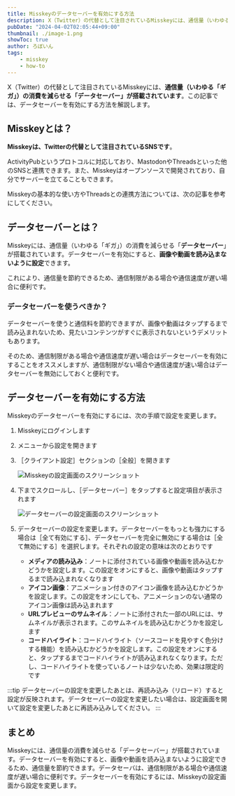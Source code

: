 ```yaml
---
title: Misskeyのデータセーバーを有効にする方法
description: X（Twitter）の代替として注目されているMisskeyには、通信量（いわゆる「ギガ」）の消費を減らせる「データセーバー」が搭載されています。この記事では、データセーバーを有効にする方法を解説します。
pubDate: "2024-04-02T02:05:44+09:00"
thumbnail: ./image-1.png
showToc: true
author: ろぼいん
tags:
    - misskey
    - how-to
---
```



X（Twitter）の代替として注目されているMisskeyには、**通信量（いわゆる「ギガ」）の消費を減らせる「データセーバー」が搭載されています**。この記事では、データセーバーを有効にする方法を解説します。

<!-- toc -->

## Misskeyとは？

**Misskeyは、Twitterの代替として注目されているSNSです**。

ActivityPubというプロトコルに対応しており、MastodonやThreadsといった他のSNSと連携できます。また、Misskeyはオープンソースで開発されており、自分でサーバーを立てることもできます。

Misskeyの基本的な使い方やThreadsとの連携方法については、次の記事を参考にしてください。

<ArticleCard link="/article/2024/01/08/how-to-start-your-misskey-life/" />

<ArticleCard link="/article/2024/03/22/threads-now-allows-you-to-share-your-post-to-fediverse/" />

## データセーバーとは？

Misskeyには、通信量（いわゆる「ギガ」）の消費を減らせる「**データセーバー**」が搭載されています。データセーバーを有効にすると、**画像や動画を読み込まないように設定**できます。

これにより、通信量を節約できるため、通信制限がある場合や通信速度が遅い場合に便利です。

### データセーバーを使うべきか？

データセーバーを使うと通信料を節約できますが、画像や動画はタップするまで読み込まれないため、見たいコンテンツがすぐに表示されないというデメリットもあります。

そのため、通信制限がある場合や通信速度が遅い場合はデータセーバーを有効にすることをオススメしますが、通信制限がない場合や通信速度が速い場合はデータセーバーを無効にしておくと便利です。

## データセーバーを有効にする方法

Misskeyのデータセーバーを有効にするには、次の手順で設定を変更します。

<Steps>

1. Misskeyにログインします
2. メニューから設定を開きます
3. ［クライアント設定］セクションの［全般］を開きます

    ![Misskeyの設定画面のスクリーンショット](./image.png)

4. 下までスクロールし、［データセーバー］をタップすると設定項目が表示されます

    ![データセーバーの設定画面のスクリーンショット](./image-1.png)

5. データセーバーの設定を変更します。データセーバーをもっとも強力にする場合は［全て有効にする］、データセーバーを完全に無効にする場合は［全て無効にする］を選択します。それぞれの設定の意味は次のとおりです

    - **メディアの読み込み**：ノートに添付されている画像や動画を読み込むかどうかを設定します。この設定をオンにすると、画像や動画はタップするまで読み込まれなくなります
    - **アイコン画像**：アニメーション付きのアイコン画像を読み込むかどうかを設定します。この設定をオンにしても、アニメーションのない通常のアイコン画像は読み込まれます
    - **URLプレビューのサムネイル**：ノートに添付された一部のURLには、サムネイルが表示されます。このサムネイルを読み込むかどうかを設定します
    - **コードハイライト**：コードハイライト（ソースコードを見やすく色分けする機能）を読み込むかどうかを設定します。この設定をオンにすると、タップするまでコードハイライトが読み込まれなくなります。ただし、コードハイライトを使っているノートは少ないため、効果は限定的です

</Steps>

:::tip
データセーバーの設定を変更したあとは、再読み込み（リロード）すると設定が反映されます。データセーバーの設定を変更したい場合は、設定画面を開いて設定を変更したあとに再読み込みしてください。
:::

## まとめ

Misskeyには、通信量の消費を減らせる「データセーバー」が搭載されています。データセーバーを有効にすると、画像や動画を読み込まないように設定できるため、通信量を節約できます。データセーバは、通信制限がある場合や通信速度が遅い場合に便利です。データセーバーを有効にするには、Misskeyの設定画面から設定を変更します。
